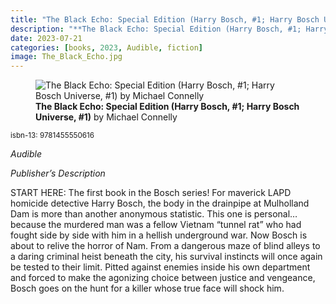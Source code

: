 ```yaml
---
title: "The Black Echo: Special Edition (Harry Bosch, #1; Harry Bosch Universe, #1)"
description: "**The Black Echo: Special Edition (Harry Bosch, #1; Harry Bosch Universe, #1)** by Michael Connelly"
date: 2023-07-21
categories: [books, 2023, Audible, fiction]
image: The_Black_Echo.jpg
---
```

![**The Black Echo: Special Edition (Harry Bosch, #1; Harry Bosch Universe, #1)** by Michael Connelly](The_Black_Echo.jpg){fig-align="left"}

<sup>isbn-13: 9781455550616</sup>

*Audible*

*Publisher's Description*

START HERE: The first book in the Bosch series! For maverick LAPD homicide
detective Harry Bosch, the body in the drainpipe at Mulholland Dam is more
than another anonymous statistic. This one is personal...because the
murdered man was a fellow Vietnam "tunnel rat" who had fought side by side
with him in a hellish underground war. Now Bosch is about to relive the
horror of Nam. From a dangerous maze of blind alleys to a daring criminal
heist beneath the city, his survival instincts will once again be tested to
their limit. Pitted against enemies inside his own department and forced to
make the agonizing choice between justice and vengeance, Bosch goes on the
hunt for a killer whose true face will shock him.